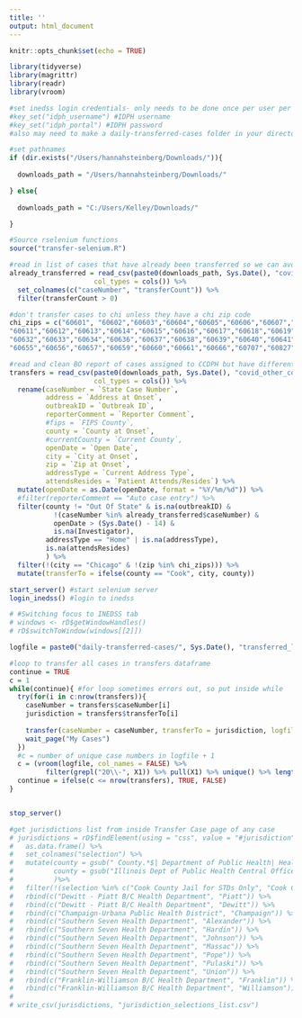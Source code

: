 ```yaml
---
title: ''
output: html_document
---
```


```r
knitr::opts_chunk$set(echo = TRUE)

library(tidyverse)
library(magrittr)
library(readr)
library(vroom)

#set inedss login credentials- only needs to be done once per user per computer
#key_set("idph_username") #IDPH username
#key_set("idph_portal") #IDPH password
#also may need to make a daily-transferred-cases folder in your directory if not already there if you want to store your logs there and don't specify where the logs go

#set pathnames
if (dir.exists("/Users/hannahsteinberg/Downloads/")){
  
  downloads_path = "/Users/hannahsteinberg/Downloads/"

} else{
  
  downloads_path = "C:/Users/Kelley/Downloads/"

}

#Source rselenium functions
source("transfer-selenium.R")
```

```r

#read in list of cases that have already been transferred so we can avoid repeated transfers
already_transferred = read_csv(paste0(downloads_path, Sys.Date(), "covid_transfers.csv"),
                     col_types = cols()) %>%
  set_colnames(c("caseNumber", "transferCount")) %>%
  filter(transferCount > 0)

#don't transfer cases to chi unless they have a chi zip code
chi_zips = c("60601", "60602","60603","60604","60605","60606","60607","60608","60609","60610",
"60611","60612","60613","60614","60615","60616","60617","60618","60619","60620","60621","60622","60623","60624","60625","60626","60628","60629","60630","60631",
"60632","60633","60634","60636","60637","60638","60639","60640","60641","60642","60643","60644","60645","60646","60647","60649","60651","60652","60653","60654",
"60655","60656","60657","60659","60660","60661","60666","60707","60827","")

#read and clean BO report of cases assigned to CCDPH but have different counties listed
transfers = read_csv(paste0(downloads_path, Sys.Date(), "covid_other_counties.csv"),
                     col_types = cols()) %>%
  rename(caseNumber = `State Case Number`,
         address = `Address at Onset`,
         outbreakID = `Outbreak ID`,
         reporterComment = `Reporter Comment`,
         #fips = `FIPS County`,
         county = `County at Onset`,
         #currentCounty = `Current County`,
         openDate = `Open Date`,
         city = `City at Onset`,
         zip = `Zip at Onset`,
         addressType = `Current Address Type`,
         attendsResides = `Patient Attends/Resides`) %>%
  mutate(openDate = as.Date(openDate, format = "%Y/%m/%d")) %>%
  #filter(reporterComment == "Auto case entry") %>%
  filter(county != "Out Of State" & is.na(outbreakID) &
           !(caseNumber %in% already_transferred$caseNumber) &
           openDate > (Sys.Date() - 14) &
           is.na(Investigator),
         addressType == "Home" | is.na(addressType),
         is.na(attendsResides)
         ) %>%
  filter(!(city == "Chicago" & !(zip %in% chi_zips))) %>%
  mutate(transferTo = ifelse(county == "Cook", city, county))

```


```r

start_server() #start selenium server
login_inedss() #login to inedss

# #Switching focus to INEDSS tab   
# windows <- rD$getWindowHandles()   
# rD$switchToWindow(windows[[2]])

logfile = paste0("daily-transferred-cases/", Sys.Date(), "transferred_log.txt")

#loop to transfer all cases in transfers dataframe
continue = TRUE
c = 1
while(continue){ #for loop sometimes errors out, so put inside while
  try(for(i in c:nrow(transfers)){
    caseNumber = transfers$caseNumber[i]
    jurisdiction = transfers$transferTo[i]
    
    transfer(caseNumber = caseNumber, transferTo = jurisdiction, logfile = logfile)
    wait_page("My Cases")
  })
  #c = number of unique case numbers in logfile + 1
  c = (vroom(logfile, col_names = FALSE) %>% 
         filter(grepl("20\\-", X1)) %>% pull(X1) %>% unique() %>% length()) + 1
  continue = ifelse(c <= nrow(transfers), TRUE, FALSE)
}


stop_server()
```

```r
#get jurisdictions list from inside Transfer Case page of any case
# jurisdictions = rD$findElement(using = "css", value = "#jurisdiction")$selectTag()$text %>%
#   as.data.frame() %>%
#   set_colnames("selection") %>%
#   mutate(county = gsub(" County.*$| Department of Public Health| Health Department| City/County| Public Health District", "", selection),
#          county = gsub("Illinois Dept of Public Health Central Office", "IDPH", county)
#          )%>%
#   filter(!(selection %in% c("Cook County Jail for STDs Only", "Cook County Juvenile Det Center for STDs Only"))) %>%
#   rbind(c("Dewitt - Piatt B/C Health Department", "Piatt")) %>%
#   rbind(c("Dewitt - Piatt B/C Health Department", "Dewitt")) %>%
#   rbind(c("Champaign-Urbana Public Health District", "Champaign")) %>%
#   rbind(c("Southern Seven Health Department", "Alexander")) %>%
#   rbind(c("Southern Seven Health Department", "Hardin")) %>%
#   rbind(c("Southern Seven Health Department", "Johnson")) %>%
#   rbind(c("Southern Seven Health Department", "Massac")) %>%
#   rbind(c("Southern Seven Health Department", "Pope")) %>%
#   rbind(c("Southern Seven Health Department", "Pulaski")) %>%
#   rbind(c("Southern Seven Health Department", "Union")) %>%
#   rbind(c("Franklin-Williamson B/C Health Department", "Franklin")) %>%
#   rbind(c("Franklin-Williamson B/C Health Department", "Williamson")) 
#
# write_csv(jurisdictions, "jurisdiction_selections_list.csv")


```
